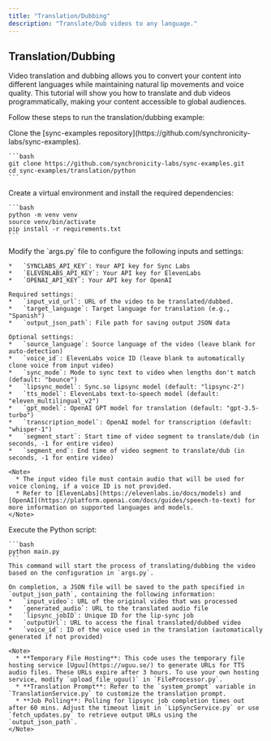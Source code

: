 ```yaml
---
title: "Translation/Dubbing"
description: "Translate/Dub videos to any language."
---
```


## Translation/Dubbing

Video translation and dubbing allows you to convert your content into different languages while maintaining natural lip movements and voice quality. This tutorial will show you how to translate and dub videos programmatically, making your content accessible to global audiences.

Follow these steps to run the translation/dubbing example:

<Steps>
  <Step title="Clone Github Repository">
    Clone the [sync-examples repository](https://github.com/synchronicity-labs/sync-examples).

    ```bash
    git clone https://github.com/synchronicity-labs/sync-examples.git
    cd sync-examples/translation/python
    ```
  </Step>
  <Step title="Set Up Environment">
    Create a virtual environment and install the required dependencies:

    ```bash
    python -m venv venv
    source venv/bin/activate
    pip install -r requirements.txt
    ```
  </Step>
  <Step title="Configure Inputs and Settings">
    Modify the `args.py` file to configure the following inputs and settings:

    *   `SYNCLABS_API_KEY`: Your API key for Sync Labs
    *   `ELEVENLABS_API_KEY`: Your API key for ElevenLabs
    *   `OPENAI_API_KEY`: Your API key for OpenAI
    
    Required settings:
    *   `input_vid_url`: URL of the video to be translated/dubbed.
    *   `target_language`: Target language for translation (e.g., "Spanish")
    *   `output_json_path`: File path for saving output JSON data
    
    Optional settings:
    *   `source_language`: Source language of the video (leave blank for auto-detection)
    *   `voice_id`: ElevenLabs voice ID (leave blank to automatically clone voice from input video)
    *   `sync_mode`: Mode to sync text to video when lengths don't match (default: "bounce")
    *   `lipsync_model`: Sync.so lipsync model (default: "lipsync-2")
    *   `tts_model`: ElevenLabs text-to-speech model (default: "eleven_multilingual_v2")
    *   `gpt_model`: OpenAI GPT model for translation (default: "gpt-3.5-turbo")
    *   `transcription_model`: OpenAI model for transcription (default: "whisper-1")
    *   `segment_start`: Start time of video segment to translate/dub (in seconds, -1 for entire video)
    *   `segment_end`: End time of video segment to translate/dub (in seconds, -1 for entire video)

    <Note>
      * The input video file must contain audio that will be used for voice cloning, if a voice ID is not provided.
      * Refer to [ElevenLabs](https://elevenlabs.io/docs/models) and [OpenAI](https://platform.openai.com/docs/guides/speech-to-text) for more information on supported languages and models.
    </Note>
  </Step>
  <Step title="Translate/Dub Videos">
    Execute the Python script:

    ```bash
    python main.py
    ```
    This command will start the process of translating/dubbing the video based on the configuration in `args.py`.

    On completion, a JSON file will be saved to the path specified in `output_json_path`, containing the following information:
    *   `input_video`: URL of the original video that was processed
    *   `generated_audio`: URL to the translated audio file
    *   `lipsync_jobID`: Unique ID for the lip-sync job
    *   `outputUrl`: URL to access the final translated/dubbed video
    *   `voice_id`: ID of the voice used in the translation (automatically generated if not provided)

    <Note>
      * **Temporary File Hosting**: This code uses the temporary file hosting service [Uguu](https://uguu.se/) to generate URLs for TTS audio files. These URLs expire after 3 hours. To use your own hosting service, modify `upload_file_uguu()` in `FileProcessor.py`.
      * **Translation Prompt**: Refer to the `system_prompt` variable in `TranslationService.py` to customize the translation prompt.
      * **Job Polling**: Polling for lipsync job completion times out after 60 mins. Adjust the timeout limit in `LipSyncService.py` or use `fetch_updates.py` to retrieve output URLs using the `output_json_path`.
    </Note>
  </Step>
</Steps>
